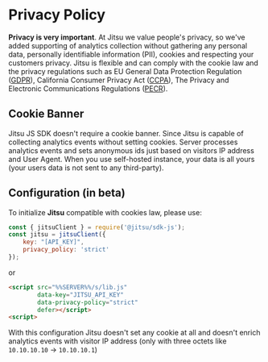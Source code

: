 # Privacy Policy

<b>Privacy is very important</b>. At Jitsu we value people's privacy, so we've added supporting of analytics collection
without gathering any personal data, personally identifiable information (PII), cookies and respecting your customers privacy.
Jitsu is flexible and can comply with the cookie law and the privacy regulations such as
EU General Data Protection Regulation ([GDPR](https://gdpr.eu/)), California Consumer Privacy Act ([CCPA](https://oag.ca.gov/privacy/ccpa)),
The Privacy and Electronic Communications Regulations ([PECR](https://ico.org.uk/for-organisations/guide-to-pecr/)).

## Cookie Banner

Jitsu JS SDK doesn't require a cookie banner. Since Jitsu is capable of collecting analytics events without setting cookies.
Server processes analytics events and sets anonymous ids just based on visitors IP address and User Agent.
When you use self-hosted instance, your data is all yours (your users data is not sent to any third-party).

## Configuration (in beta)

To initialize **Jitsu** compatible with cookies law, please use:

```javascript
const { jitsuClient } = require('@jitsu/sdk-js');
const jitsu = jitsuClient({
    key: "[API_KEY]",
    privacy_policy: 'strict'
});
```

or
```html
<script src="%%SERVER%%/s/lib.js"
        data-key="JITSU_API_KEY"
        data-privacy-policy="strict"
        defer></script>
<script>
```

With this configuration Jitsu doesn't set any cookie at all and doesn't enrich analytics events with visitor IP address
(only with three octets like `10.10.10.10` -> `10.10.10.1`)
